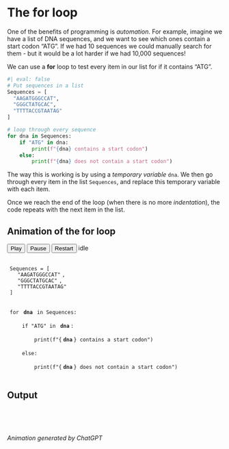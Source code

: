 # The for loop

One of the benefits of programming is _automation_. For example, imagine we have a list of DNA sequences, and we want to see which ones contain a start codon "ATG". If we had 10 sequences we could manually search for them - but it would be a lot harder if we had 10,000 sequences!

We can use a **for** loop to test every item in our list for if it contains "ATG".

```python
#| eval: false
# Put sequences in a list
Sequences = [
  "AAGATGGGCCAT", 
  "GGGCTATGCAC", 
  "TTTTACCGTAATAG"
]

# loop through every sequence
for dna in Sequences:
    if "ATG" in dna:
        print(f"{dna} contains a start codon")
    else:
        print(f"{dna} does not contain a start codon")
```

The way this is working is by using a _temporary variable_ ```dna```. We then go through every item in the list ```Sequences```, and replace this temporary variable with each item. 

Once we reach the end of the loop (when there is no more _indentation_), the code repeats with the next item in the list. 

## Animation of the for loop

```{=html}
<!-- Controls -->
<div class="d-flex align-items-center gap-2 mb-3">
  <button id="play"  class="btn btn-primary btn-sm">Play</button>
  <button id="pause" class="btn btn-outline-secondary btn-sm">Pause</button>
  <button id="reset" class="btn btn-outline-secondary btn-sm">Restart</button>
  <span id="status" class="ms-auto small font-monospace">idle</span>
</div>

<!-- Code block -->
<pre class="small lh-sm font-monospace"><code id="code-block">
<span id="line-1" class="code-line">Sequences = [
  <span id="seq-0" class="seq-item">"AAGATGGGCCAT"</span>, 
  <span id="seq-1" class="seq-item">"GGGCTATGCAC"</span>, 
  <span id="seq-2" class="seq-item">"TTTTACCGTAATAG"</span>
]</span>

<span id="line-2" class="code-line">for <span class="dna-token">dna</span> in Sequences:</span>
<span id="line-3" class="code-line">    if "ATG" in <span class="dna-token">dna</span>:</span>
<span id="line-4" class="code-line">        print(f"{<span class="dna-token">dna</span>} contains a start codon")</span>
<span id="line-5" class="code-line">    else:</span>
<span id="line-6" class="code-line">        print(f"{<span class="dna-token">dna</span>} does not contain a start codon")</span>
</code></pre>

<!-- Console -->
<section>
  <h2 class="h6 fw-semibold mb-2">Output</h2>
  <div id="console" class="font-monospace small border rounded p-3" style="min-height:3rem;"></div>
</section>

<style>
  /* --- Base (works in Lightly) --- */
  .fade-in { opacity: 0; transform: translateY(4px); animation: fadeInUp .3s forwards }
  @keyframes fadeInUp { to { opacity: 1; transform: translateY(0) } }

  .code-line { display: block; padding: .125rem .375rem; border-radius: .25rem; }
  .code-line.active {
    background: var(--bs-info-bg-subtle);
    outline: 1px solid var(--bs-info-border-subtle);
  }

  .seq-item { padding: .05rem .25rem; border-radius: .25rem; }
  .seq-item.active {
    background: var(--bs-warning-bg-subtle);
    color: var(--bs-body-color);
    font-weight: 600;
  }

  .dna-token {
    display: inline-block;
    padding: 0 .2rem;
    border-radius: .25rem;
    background: var(--bs-warning-bg-subtle);
    color: var(--bs-body-color);
    font-weight: 600;
    will-change: opacity, transform;
  }
  .swap-hide { opacity: 0; transform: translateY(-4px); transition: opacity .18s ease, transform .18s ease; }
  .swap-show { opacity: 1; transform: translateY(0);    transition: opacity .18s ease, transform .18s ease; }

  /* --- Dark mode overrides (Quarto marks dark mode in two ways) --- */
  /* Target both: body[data-bs-theme="dark"] and .quarto-dark */
  body[data-bs-theme="dark"] .code-line.active,
  .quarto-dark .code-line.active {
    background: #0e3f66 !important;   /* deep info blue */
    outline: 1px solid #3fa9f5 !important;
    color: #ffffff !important;
  }

  body[data-bs-theme="dark"] .seq-item.active,
  .quarto-dark .seq-item.active {
    background: #7a5d00 !important;    /* rich amber */
    color: #ffffff !important;
  }

  body[data-bs-theme="dark"] .dna-token,
  body[data-bs-theme="dark"] .dna-token,
  .quarto-dark .dna-token {
    background: #7a5d00 !important;    /* match seq-item for consistency */
    color: #ffffff !important;
    font-weight: 700;
  }

  /* Optional: stronger console border in dark mode for clarity */
  body[data-bs-theme="dark"] #console,
  .quarto-dark #console {
    border-color: rgba(255,255,255,.25) !important;
  }

/* Strong dark-mode override for dna tokens (wins on specificity + order) */
body[data-bs-theme="dark"] .dna-token,
.quarto-dark  .dna-token {
  background: #7a5d00 !important; /* rich amber with high contrast */
  color: #ffffff !important;
  font-weight: 700;
}

/* (Optional) make the swap animation visible against darker bg */
body[data-bs-theme="dark"] .dna-token.swap-hide { 
  opacity: 0; transform: translateY(-4px);
}
body[data-bs-theme="dark"] .dna-token.swap-show { 
  opacity: 1; transform: translateY(0);
}
</style>

<script>
  const sequences = ["AAGATGGGCCAT", "GGGCTATGCAC", "TTTTACCGTAATAG"];
  const consoleBox = document.getElementById("console");
  const status = document.getElementById("status");
  const codeLines = [...document.querySelectorAll(".code-line")];
  const seqItems  = sequences.map((_, idx) => document.getElementById(`seq-${idx}`));

  function clearCodeHighlights(){ codeLines.forEach(l => l.classList.remove("active")); }
  function highlightLines(...ids){ clearCodeHighlights(); ids.forEach(id => document.getElementById(id)?.classList.add("active")); }
  function setActiveSeqItem(idx){ seqItems.forEach((el,j)=>el.classList.toggle("active", j===idx)); }
  function tokensInLine(lineId){ return [...document.querySelectorAll(`#${lineId} .dna-token`)]; }

  function resetAllTokens(){
    document.querySelectorAll('.dna-token').forEach(tok=>{
      tok.textContent = "dna";
      tok.classList.remove("swap-hide","swap-show");
      tok.style.opacity = "1";
      tok.style.transform = "translateY(0)";
    });
  }

  function animateLineTokens(lineId, value){
    const tokens = tokensInLine(lineId);
    tokens.forEach(tok=>{
      tok.classList.remove("swap-show");
      tok.classList.add("swap-hide");
      requestAnimationFrame(()=>{
        tok.textContent = value ?? "dna";
        requestAnimationFrame(()=>{
          tok.classList.remove("swap-hide");
          tok.classList.add("swap-show");
        });
      });
    });
  }

  let i = 0, phase = 0, running = false, timer = null;
  function setStatus(t){ status.textContent = t; }

  function step(){
    if(i >= sequences.length){
      i = 0; phase = 0;
      setStatus("looping…");
      setTimeout(()=>{
        if(running){
          consoleBox.innerHTML = "";
          resetAllTokens();
          step();
        }
      }, 2000);
      return;
    }
    const dna = sequences[i];

    if(phase === 0){
      setStatus(`for-loop → index ${i}`);
      resetAllTokens();
      setActiveSeqItem(i);
      highlightLines("line-2");
      animateLineTokens("line-2", dna);
      phase = 1;
      timer = setTimeout(()=>running && step(), 700);
      return;
    }
    if(phase === 1){
      highlightLines("line-3");
      animateLineTokens("line-3", dna);
      phase = 2;
      timer = setTimeout(()=>running && step(), 700);
      return;
    }
    if(phase === 2){
      const hasATG = dna.includes("ATG");
      const targetLine = hasATG ? "line-4" : "line-6";
      highlightLines(targetLine);
      animateLineTokens(targetLine, dna);
      const out = hasATG
        ? `✅ ${dna} contains a start codon`
        : `❌ ${dna} does not contain a start codon`;
      const p = document.createElement("div");
      p.className = "fade-in";
      p.textContent = out;
      consoleBox.appendChild(p);
      i++; phase = 0;
      timer = setTimeout(()=>running && step(), 900);
      return;
    }
  }

  document.getElementById("play").addEventListener("click", ()=>{
    if (running) return;
    running = true;
    setStatus(i===0 && phase===0 ? "starting…" : "resuming…");
    if(i===0 && phase===0){
      setActiveSeqItem(0);
      highlightLines("line-2");
      resetAllTokens();
      animateLineTokens("line-2", sequences[0]);
    }
    timer = setTimeout(step, 220);
  });
  document.getElementById("pause").addEventListener("click", ()=>{
    if(!running) return;
    running = false;
    setStatus("paused");
    clearTimeout(timer);
  });
  document.getElementById("reset").addEventListener("click", ()=>{
    running = false;
    clearTimeout(timer);
    i = 0; phase = 0;
    setStatus("idle");
    consoleBox.innerHTML = "";
    clearCodeHighlights();
    seqItems.forEach(el=>el.classList.remove("active"));
    resetAllTokens();
  });
  // Auto-start
  document.getElementById("play").click();
</script>
```

_Animation generated by ChatGPT_